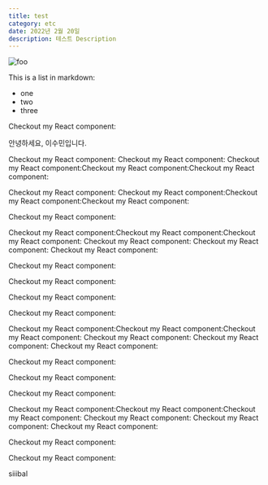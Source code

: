 ```yaml
---
title: test
category: etc
date: 2022년 2월 20일
description: 테스트 Description
---
```


![foo](/images/my-mdx-page/foo.png)

This is a list in markdown:

- one
- two
- three

Checkout my React component:

안녕하세요, 이수민입니다.

Checkout my React component: Checkout my React component: Checkout my React component:Checkout
my React component:Checkout my React component:

Checkout my React component:
Checkout my React component:Checkout my React component:Checkout my React component:

Checkout my React component:

Checkout my React component:Checkout my React component:Checkout my React component:
Checkout my React component:
Checkout my React component:
Checkout my React component:

Checkout my React component:

Checkout my React component:

Checkout my React component:

Checkout my React component:

Checkout my React component:Checkout my React component:Checkout my React component:
Checkout my React component:
Checkout my React component:
Checkout my React component:

Checkout my React component:

Checkout my React component:

Checkout my React component:

Checkout my React component:Checkout my React component:Checkout my React component:
Checkout my React component:
Checkout my React component:
Checkout my React component:

Checkout my React component:

Checkout my React component:

siiibal
